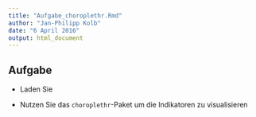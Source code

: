 ```yaml
---
title: "Aufgabe_choroplethr.Rmd"
author: "Jan-Philipp Kolb"
date: "6 April 2016"
output: html_document
---
```



## Aufgabe 

- Laden Sie 

- Nutzen Sie das `choroplethr`-Paket um die Indikatoren zu visualisieren
